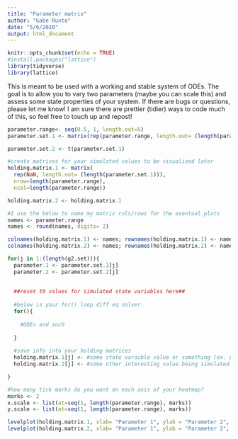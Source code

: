 ```yaml
---
title: "Parameter matrix"
author: "Gabe Runte"
date: "5/6/2020"
output: html_document
---
```


```r
knitr::opts_chunk$set(echo = TRUE)
#install.packages("lattice")
library(tidyverse)
library(lattice)
```

This is meant to be used with a working and stable system of ODEs. 
The goal is to allow you to vary two parameters (maybe you can scale this) and assess some state properties of your system.
If there are bugs or questions, please let me know! 
I am sure there are prettier (tidier) ways to code much of this, so feel free to touch up and repost!

```r
parameter.range<- seq(0.5, 1, length.out=5)
parameter.set.1 <- matrix(rep(parameter.range, length.out= (length(parameter.range)^2)),nrow= length(parameter.range), ncol= length(parameter.range))

parameter.set.2 <- t(parameter.set.1)

#create matrices for your simulated values to be visualized later
holding.matrix.1 <- matrix(
  rep(NaN, length.out= (length(parameter.set.1))),
  nrow=length(parameter.range),
  ncol=length(parameter.range))

holding.matrix.2 <- holding.matrix.1

#I use the below to name my matrix cols/rows for the eventual plots
names <- parameter.range
names <- round(names, digits= 2)

colnames(holding.matrix.1) <- names; rownames(holding.matrix.1) <- names
colnames(holding.matrix.2) <- names; rownames(holding.matrix.2) <- names
```

```r
for(j in 1:(length(g2.set))){
  parameter.1 <- parameter.set.1[j]
  parameter.2 <- parameter.set.2[j]  
  
  
  ##reset t0 values for simulated state variables here##
  
  #below is your for() loop diff eq solver
  for(){
    
    #ODEs and such
    
  }
  
  #save info into your holding matrices
  holding.matrix.1[j] <- #some state varaible value or something (ex. population.simu[length(population.simu)])
  holding.matrix.2[j] <- #some other interesting value being simulated in each iteration of your loop. 

}
```

```r
#how many tick marks do you want on each axis of your heatmap?
marks <- 2
x.scale <- list(at=seq(1, length(parameter.range), marks))
y.scale <- list(at=seq(1, length(parameter.range), marks))

levelplot(holding.matrix.1, xlab= "Parameter 1", ylab = "Parameter 2", scales=list(x=x.scale, y=y.scale ), main= "State Variable by Parameter")
levelplot(holding.matrix.2, xlab= "Parameter 1", ylab = "Parameter 2", scales=list(x=x.scale, y=y.scale ), main= "State Variable by Parameter")
```

